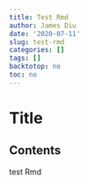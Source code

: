 ```yaml
---
title: Test Rmd
author: James Diu
date: '2020-07-11'
slug: test-rmd
categories: []
tags: []
backtotop: no
toc: no
---
```


# Title

<!-- toc -->

## Contents
test Rmd
